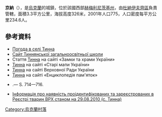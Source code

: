 {{coord|49|1|38|N|26|43|43|E|scale:100000|display=title}}

'''京納'''（{{lang-uk|Тинна}}），是[[烏克蘭|烏克蘭]]的城鎮，位於該國西部[[赫梅利尼茨基州|赫梅利尼茨基州]]，由[[杜納伊夫齊區|杜納伊夫齊區]]負責管轄，面積3.3平方公里，海拔高度326米，2001年人口775，人口密度每平方公里234.6人。

==參考資料==
* [http://weather.in.ua/ua/hmel'nickaja/26133 Погода в селі Тинна] {{Wayback|url=http://weather.in.ua/ua/hmel'nickaja/26133 |date=20111220110604 }}
* [https://web.archive.org/web/20130523185418/http://tynna.km.ua/ Сайт Тиннянської загальноосвітньої школи]
* Стаття [http://www.castles.com.ua/tynna.html Тинна] {{Wayback|url=http://www.castles.com.ua/tynna.html |date=20190207010624 }} на сайті «Замки та храми України»
* [https://web.archive.org/web/20110416052950/http://www.oldmaps.org.ua/maps/11673 Тинна] на сайті «Старі мапи України»
* [http://gska2.rada.gov.ua/pls/z7502/A005?rdat1=26.11.2009&rf7571=35916 Тинна]{{dead link|date=2017年11月 |bot=InternetArchiveBot |fix-attempted=yes }} на сайті Верховної Ради України
* [http://encyclosights.com/point_details.php?ln=3&pt=3352 Тинна] {{Wayback|url=http://encyclosights.com/point_details.php?ln=3&pt=3352 |date=20160423052916 }} на сайті «Енциклопедія пам'яток»
* {{SgKP|XII|714|Tynna}}.— S. 714—716. {{ref-pl}}
* [http://ipairtwebclient.agro-id.gov.ua/(S(mfd2thaukchsarmtwn4l0cvi))/ReportTown.aspx?RegionID=78303&type=%204&AnimalType=%205&Culture=uk-UA&TownID=78425&Date=29.08.2010&TownName=%D1%81.%20%D0%A2%D0%B8%D0%BD%D0%BD%D0%B0 Інформація про наявність проідентифікованих та зареєстрованих в Реєстрі тварин ВРХ станом на 29.08.2010 (с. Тинна)]{{dead link|date=2018年2月 |bot=InternetArchiveBot |fix-attempted=yes }}

{{Ukraine-geo-stub}}
[[Category:烏克蘭村落|Category:烏克蘭村落]]